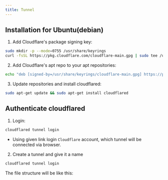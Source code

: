 ```yaml
---
title: Tunnel
---
```



## Installation for Ubuntu(debian)

1. Add Cloudflare's package signing key:

```bash title="bash"
sudo mkdir -p --mode=0755 /usr/share/keyrings
curl -fsSL https://pkg.cloudflare.com/cloudflare-main.gpg | sudo tee /usr/share/keyrings/cloudflare-main.gpg >/dev/null
```
2. Add Cloudflare's apt repo to your apt repositories:

```bash title="bash"
echo "deb [signed-by=/usr/share/keyrings/cloudflare-main.gpg] https://pkg.cloudflare.com/cloudflared any main" | sudo tee /etc/apt/sources.list.d/cloudflared.list
```
3. Update repositories and install cloudflared:

```bash title="bash"
sudo apt-get update && sudo apt-get install cloudflared
```
## Authenticate cloudflared

1. Login:

```bash title="bash"
cloudflared tunnel login
```
 - Using given link login `Cloudflare` account, which tunnel will be connected via browser.

2. Create a tunnel and give it a name

```bash title="bash"
cloudflared tunnel login
```
The file structure will be like this:

<Files>
  <Folder name="home" defaultOpen>
    <Folder name="$user" defaultOpen>
        <Folder name=".cloudflared" defaultOpen>
        <File name="[tunnel_id].json"/>
        <File name="cert.pem"/>
        <File name="config.yml"/>
        </Folder>
    </Folder>
  </Folder>
</Files>